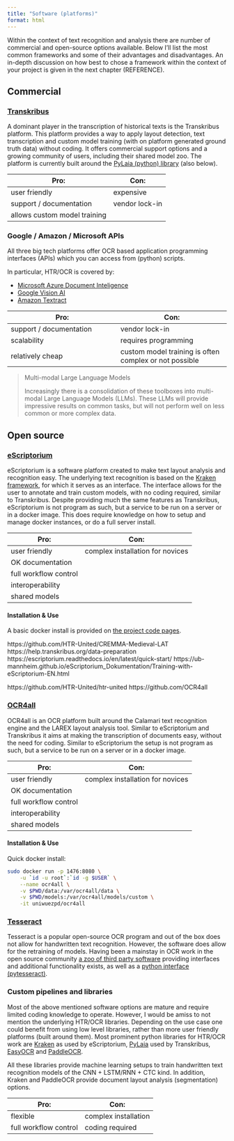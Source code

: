 ```yaml
---
title: "Software (platforms)"
format: html
---
```


Within the context of text recognition and analysis there are number of commercial and open-source options available. Below I'll list the most common frameworks and some of their advantages and disadvantages. An in-depth discussion on how best to chose a framework within the context of your project is given in the next chapter (REFERENCE).

## Commercial

### [Transkribus](https://www.transkribus.org/)

A dominant player in the transcription of historical texts is the Transkribus platform. This platform provides a way to apply layout detection, text transcription and custom model training (with on platform generated ground truth data) without coding. It offers commercial support options and a growing community of users, including their shared model zoo. The platform is currently built around the [PyLaia (python) library](LINK) (also below).

| Pro:      | Con:      |
| ------------- | ------------- |
| user friendly | expensive
| support / documentation | vendor lock-in
| allows custom model training |

### Google / Amazon / Microsoft APIs

All three big tech platforms offer OCR based application programming interfaces (APIs) which you can access from (python) scripts. 

In particular, HTR/OCR is covered by:

- [Microsoft Azure Document Inteligence](https://learn.microsoft.com/en-us/azure/ai-services/document-intelligence/)
- [Google Vision AI](https://cloud.google.com/vision)
- [Amazon Textract](https://aws.amazon.com/textract/)

| Pro:      | Con:      |
| ------------- | ------------- |
| support / documentation | vendor lock-in
| scalability | requires programming
| relatively cheap | custom model training is often complex or not possible|

> Multi-modal Large Language Models
>
> Increasingly there is a consolidation of these toolboxes into multi-modal Large Language Models (LLMs). These LLMs will provide impressive results on common tasks, but will not perform well on less common or more complex data.

## Open source

### [eScriptorium](https://escriptorium.inria.fr/)

eScriptorium is a software platform created to make text layout analysis and recognition easy. The underlying text recognition is based on the [Kraken framework](https://kraken.re), for which it serves as an interface. The interface allows for the user to annotate and train custom models, with no coding required, similar to Transkribus. Despite providing much the same features as Transkribus, eScriptorium is not program as such, but a service to be run on a server or in a docker image. This does require knowledge on how to setup and manage docker instances, or do a full server install.

| Pro:      | Con:      |
| ------------- | ------------- |
| user friendly | complex installation for novices
| OK documentation |
| full workflow control |
| interoperability |
| shared models |

#### Installation & Use

A basic docker install is provided on [the project code pages](https://gitlab.com/scripta/escriptorium/-/wikis/docker-install).

https://github.com/HTR-United/CREMMA-Medieval-LAT
https://help.transkribus.org/data-preparation
https://escriptorium.readthedocs.io/en/latest/quick-start/
https://ub-mannheim.github.io/eScriptorium_Dokumentation/Training-with-eScriptorium-EN.html

https://github.com/HTR-United/htr-united
https://github.com/OCR4all

### [OCR4all](https://www.ocr4all.org/)

OCR4all is an OCR platform built around the Calamari text recognition engine and the LAREX layout analysis tool. Similar to eScriptorium and Transkribus it aims at making the transcription of documents easy, without the need for coding. Similar to eScriptorium the setup is not program as such, but a service to be run on a server or in a docker image.

| Pro:      | Con:      |
| ------------- | ------------- |
| user friendly | complex installation for novices
| OK documentation |
| full workflow control |
| interoperability |
| shared models |

#### Installation & Use

Quick docker install:

```bash
sudo docker run -p 1476:8080 \
    -u `id -u root`:`id -g $USER` \
    --name ocr4all \
    -v $PWD/data:/var/ocr4all/data \
    -v $PWD/models:/var/ocr4all/models/custom \
    -it uniwuezpd/ocr4all
```


### [Tesseract](https://tesseract-ocr.github.io/tessdoc/)

Tesseract is a popular open-source OCR program and out of the box does not allow for handwritten text recognition. However, the software does allow for the retraining of models. Having been a mainstay in OCR work in the open source community [a zoo of third party software](https://tesseract-ocr.github.io/tessdoc/User-Projects-%E2%80%93-3rdParty.html) providing interfaces and additional functionality exists, as well as a [python interface (pytesseract)](https://github.com/madmaze/pytesseract).

### Custom pipelines and libraries

Most of the above mentioned software options are mature and require limited coding knowledge to operate. However, I would be amiss to not mention the underlying HTR/OCR libraries. Depending on the use case one could benefit from using low level libraries, rather than more user friendly platforms (built around them). Most prominent python libraries for HTR/OCR work are [Kraken](https://kraken.re/main/index.html) as used by eScriptorium, [PyLaia](https://gitlab.teklia.com/atr/pylaia) used by Transkribus, [EasyOCR](https://github.com/JaidedAI/EasyOCR) and [PaddleOCR](https://github.com/PaddlePaddle/PaddleOCR/blob/main/README_en.md).

All these libraries provide machine learning setups to train handwritten text recognition models of the CNN + LSTM/RNN + CTC kind. In addition, Kraken and PaddleOCR provide document layout analysis (segmentation) options.

| Pro:      | Con:      |
| ------------- | ------------- |
| flexible | complex installation
| full workflow control | coding required
